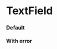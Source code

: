 
<Meta title='Components|UI Kit/TextField' component={TextField} />

# TextField

#### Default

<Preview>
  <Story name='Default'>
    <Form>
      <TextField
        field='name'
        label='Name'
        placeholder='Your name here'
      />
    </Form>
  </Story>
</Preview>

#### With error

<Preview>
  <Story name='With error'>
    <Form>
      <TextField
        field='name'
        label='Name'
        placeholder='Your name here'
        fieldState={{ error: 'Invalid '}}
      />
    </Form>
  </Story>
</Preview>

<Props of={TextField} />

